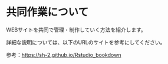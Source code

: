 #  共同作業について

WEBサイトを共同で管理・制作していく方法を紹介します。  

詳細な説明については、以下のURLのサイトを参考にしてください。

参考：<https://sh-2.github.io/Rstudio_bookdown>
